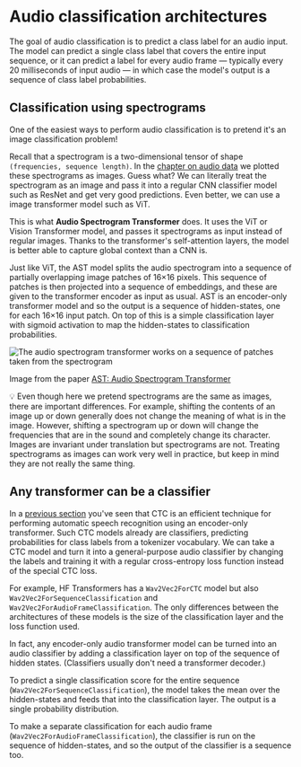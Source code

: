 # Audio classification architectures

The goal of audio classification is to predict a class label for an audio input. The model can predict a single class label that covers the entire input sequence, or it can predict a label for every audio frame — typically every 20 milliseconds of input audio — in which case the model's output is a sequence of class label probabilities.

## Classification using spectrograms

One of the easiest ways to perform audio classification is to pretend it's an image classification problem!

Recall that a spectrogram is a two-dimensional tensor of shape `(frequencies, sequence length)`. In the [chapter on audio data](TODO:link) we plotted these spectrograms as images. Guess what? We can literally treat the spectrogram as an image and pass it into a regular CNN classifier model such as ResNet and get very good predictions. Even better, we can use a image transformer model such as ViT.

This is what **Audio Spectrogram Transformer** does. It uses the ViT or Vision Transformer model, and passes it spectrograms as input instead of regular images. Thanks to the transformer's self-attention layers, the model is better able to capture global context than a CNN is.

Just like ViT, the AST model splits the audio spectrogram into a sequence of partially overlapping image patches of 16×16 pixels. This sequence of patches is then projected into a sequence of embeddings, and these are given to the transformer encoder as input as usual. AST is an encoder-only transformer model and so the output is a sequence of hidden-states, one for each 16×16 input patch. On top of this is a simple classification layer with sigmoid activation to map the hidden-states to classification probabilities.

<div class="flex justify-center">
    <img src="https://huggingface.co/datasets/huggingface-course/audio-course-images/resolve/main/ast.png" alt="The audio spectrogram transformer works on a sequence of patches taken from the spectrogram">
</div>

Image from the paper [AST: Audio Spectrogram Transformer](https://arxiv.org/pdf/2104.01778.pdf)

<Tip>
💡 Even though here we pretend spectrograms are the same as images, there are important differences. For example, shifting the contents of an image up or down generally does not change the meaning of what is in the image. However, shifting a spectrogram up or down will change the frequencies that are in the sound and completely change its character. Images are invariant under translation but spectrograms are not. Treating spectrograms as images can work very well in practice, but keep in mind they are not really the same thing.
</Tip>

## Any transformer can be a classifier

In a [previous section](TODO:link) you've seen that CTC is an efficient technique for performing automatic speech recognition using an encoder-only transformer.  Such CTC models already are classifiers, predicting probabilities for class labels from a tokenizer vocabulary. We can take a CTC model and turn it into a general-purpose audio classifier by changing the labels and training it with a regular cross-entropy loss function instead of the special CTC loss.

For example, HF Transformers has a `Wav2Vec2ForCTC` model but also `Wav2Vec2ForSequenceClassification` and `Wav2Vec2ForAudioFrameClassification`. The only differences between the architectures of these models is the size of the classification layer and the loss function used.

In fact, any encoder-only audio transformer model can be turned into an audio classifier by adding a classification layer on top of the sequence of hidden states. (Classifiers usually don't need a transformer decoder.)

To predict a single classification score for the entire sequence (`Wav2Vec2ForSequenceClassification`), the model takes the mean over the hidden-states and feeds that into the classification layer. The output is a single probability distribution.

To make a separate classification for each audio frame (`Wav2Vec2ForAudioFrameClassification`), the classifier is run on the sequence of hidden-states, and so the output of the classifier is a sequence too.
